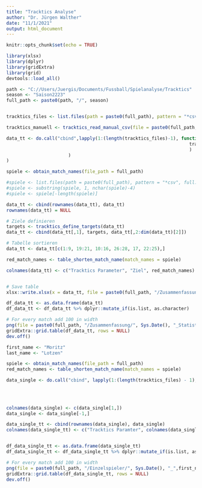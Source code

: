 ```yaml
---
title: "Tracktics Analyse"
author: "Dr. Jürgen Walther"
date: "11/1/2021"
output: html_document
---
```



```r
knitr::opts_chunk$set(echo = TRUE)
```

```r
library(xlsx)
library(dplyr)
library(gridExtra)
library(grid)
devtools::load_all()
```



```r

path <- "C://Users/Juergis/Documents/Fussball/Spielanalyse/Tracktics"
season <- "Saison2223"
full_path <- paste0(path, "/", season)


tracktics_files <- list.files(path = paste0(full_path), pattern = "*csv", full.names = TRUE)

tracktics_manuell <- tracktics_read_manual_csv(file = paste0(full_path, "/Tracktics_manuell.csv"))

data_tt <- do.call("cbind",lapply(1:(length(tracktics_files)-1), function(i) c(tracktics_read_team_stats(tracktics_files[i]), 
                                                                    tracktics_manuell[i,2:dim(tracktics_manuell)[2]]
                                                                    )
                       )
)

spiele <- obtain_match_names(file_path = full_path)

#spiele <- list.files(path = paste0(full_path), pattern = "*csv", full.names = FALSE)
#spiele <- substring(spiele, 1, nchar(spiele)-4)
#spiele <- spiele[-length(spiele)]

data_tt <- cbind(rownames(data_tt), data_tt)
rownames(data_tt) = NULL

# Ziele definieren
targets <- tracktics_define_targets(data_tt)
data_tt <- cbind(data_tt[,1], targets, data_tt[,2:dim(data_tt)[2]])

# Tabelle sortieren
data_tt <- data_tt[c(1:9, 19:21, 10:16, 26:28, 17, 22:25),]

red_match_names <- table_shorten_match_name(match_names = spiele)

colnames(data_tt) <- c("Tracktics Parameter", "Ziel", red_match_names)


# Save table
xlsx::write.xlsx(x = data_tt, file = paste0(full_path, "/Zusammenfassung/", Sys.Date(), "_Statistiken_kombiniert.xlsx"), row.names = FALSE)

df_data_tt <- as.data.frame(data_tt)
df_data_tt <- df_data_tt %>% dplyr::mutate_if(is.list, as.character)

# For every match add 100 in width
png(file = paste0(full_path, "/Zusammenfassung/", Sys.Date(), "_Statistiken_kombiniert.png"), height = 610, width = 450 + length(tracktics_files) * 72)
gridExtra::grid.table(df_data_tt, rows = NULL)
dev.off()
```

```r

first_name <- "Moritz"
last_name <- "Lotzen"

spiele <- obtain_match_names(file_path = full_path)
red_match_names <- table_shorten_match_name(match_names = spiele)

data_single <- do.call("cbind", lapply(1:(length(tracktics_files) - 1), function(i) tracktics_read_player_stats(file = tracktics_files[i], 
                                                                                                                player_first_name = first_name, 
                                                                                                                player_last_name = last_name,
                                                                                                                match_name = red_match_names[[i]])))

colnames(data_single) <- c(data_single[1,])
data_single <- data_single[-1,]

data_single_tt <- cbind(rownames(data_single), data_single)
colnames(data_single_tt) <- c("Tracktics Paramter", colnames(data_single))


df_data_single_tt <- as.data.frame(data_single_tt)
df_data_single_tt <- df_data_single_tt %>% dplyr::mutate_if(is.list, as.character)

# For every match add 100 in width
png(file = paste0(full_path, "/Einzelspieler/", Sys.Date(), "_",first_name,"_",last_name,".png"), height = 470, width = 320 + (ncol(df_data_single_tt)-1) * 75)
gridExtra::grid.table(df_data_single_tt, rows = NULL)
dev.off()

```

